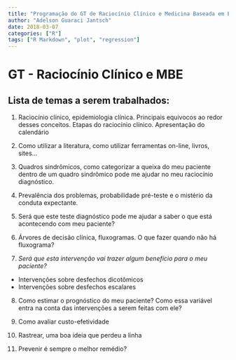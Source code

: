 ```yaml
---
title: "Programação do GT de Raciocínio Clínico e Medicina Baseada em Evidências"
author: "Adelson Guaraci Jantsch"
date: 2018-03-07
categories: ["R"]
tags: ["R Markdown", "plot", "regression"]
---
```




# GT - Raciocínio Clínico e MBE  


## Lista de temas a serem trabalhados:  



(@)  Raciocínio clínico, epidemiologia clínica. Principais equivocos ao redor desses conceitos. Etapas do raciocínio clínico. Apresentação do calendário

(@)  Como utilizar a literatura, como utilizar ferramentas on-line, livros, sites...

(@)  Quadros sindrômicos, como categorizar a queixa do meu paciente dentro de um quadro sindrômico pode me ajudar no meu raciocínio diagnóstico.

(@)  Prevalência dos problemas, probabilidade pré-teste e o mistério da conduta expectante.

(@)  Será que este teste diagnóstico pode me ajudar a saber o que está acontecendo com meu paciente?

(@)  Árvores de decisão clínica, fluxogramas. O que fazer quando não há fluxograma?

(@)  *Será que esta intervenção vai trazer algum benefício para o meu paciente?* 

+ Intervenções sobre desfechos dicotômicos
+ Intervenções sobre desfechos escalares

(@)  Como estimar o prognóstico do meu paciente? Como essa variável entra na conta das intervenções a serem feitas com ele?

(@)  Como avaliar custo-efetividade

(@) Rastrear, uma boa ideia que perdeu a linha

(@) Prevenir é sempre o melhor remédio?